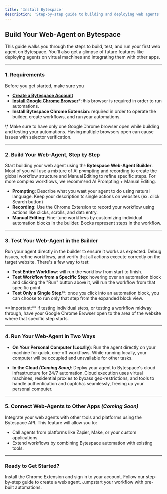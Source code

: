 ```yaml
---
title: 'Install Bytespace'
description: 'Step-by-step guide to building and deploying web agents'
---
```


## Build Your Web-Agent on Bytespace

This guide walks you through the steps to build, test, and run your first web agent on Bytespace. You'll also get a glimpse of future features like deploying agents on virtual machines and integrating them with other apps.

---

### 1. Requirements

Before you get started, make sure you:

- [**Create a Bytespace Account**](https://www.bytespace.ai/login)
- [**Install Google Chrome Browser**](https://www.google.com/chrome/)\*: this browser is required in order to run automations.
- **Install Bytespace Chrome Extension**: required in order to operate the builder, create workflows, and run your automations.

<Note>
\* Make sure to have only one Google Chrome browser open while building and testing your automations. Having multiple browsers open can cause issues with selector verification.
</Note>

---

### 2. Build Your Web-Agent, Step by Step

Start building your web agent using the **Bytespace** **Web-Agent Builder**. Most of you will use a mixture of AI prompting and recording to create the global workflow structure and Manual Editing to refine specific steps. For more complex workflows, we recommend AI Prompting + Manual Editing.

- **Prompting**: Describe what you want your agent to do using natural language. Keep your description to single actions on websites (ex. click Search button)
- **Recording**: Use the Chrome Extension to record your workflow using actions like clicks, scrolls, and data entry.
- **Manual Editing**: Fine-tune workflows by customizing individual automation blocks in the builder. Blocks represent steps in the workflow.

---

### 3. Test Your Web-Agent in the Builder

Run your agent directly in the builder to ensure it works as expected. Debug issues, refine workflows, and verify that all actions execute correctly on the target website. There's a few way to test:

- **Test Entire Workflow**: will run the workflow from start to finish.
- **Test Workflow from a Specific Step**: hovering over an automation block and clicking the "Run" button above it, will run the workflow from that specific point.
- **Test Only a Single Step**/*: once you click into an automation block, you can choose to run only that step from the expanded block view.

<Warning>
**Important:** if testing individual steps, or testing a workflow midway through, have your Google Chrome Browser open to the area of the website where that specific step starts.
</Warning>

---

### 4. Run Your Web-Agent in Two Ways

- **On Your Personal Computer (Locally)**: Run the agent directly on your machine for quick, one-off workflows. While running locally, your computer will be occupied and unavailable for other tasks.

- **In the Cloud *(Coming Soon)***: Deploy your agent to Bytespace's cloud infrastructure for 24/7 automation. Cloud execution uses virtual machines, residential proxies to bypass geo-restrictions, and tools to handle authentication and captchas seamlessly, freeing up your personal computer.

---

### 5. Connect Web-Agents to Other Apps *(Coming Soon)*

Integrate your web agents with other tools and platforms using the Bytespace API. This feature will allow you to:

- Call agents from platforms like Zapier, Make, or your custom applications.
- Extend workflows by combining Bytespace automation with existing tools.

---

### Ready to Get Started?

<CardGroup>
  <Card
    title="Set Up Your Environment"
    icon="wrench"
    href="/platform-overview"
  >
    Install the Chrome Extension and sign in to your account.
  </Card>
  <Card
    title="Build Your First Agent"
    icon="wand-magic-sparkles"
    href="/tutorials"
  >
    Follow our step-by-step guide to create a web agent.
  </Card>
  <Card
    title="Explore Templates"
    icon="box-archive"
    href="/templates"
  >
    Jumpstart your workflow with pre-built automations.
  </Card>
</CardGroup> 